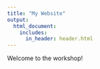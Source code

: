 ```yaml
---
title: "My Website"
output: 
  html_document:
    includes:
      in_header: header.html
---
```


Welcome to the workshop!
